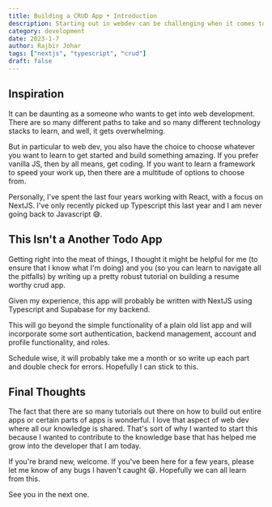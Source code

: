 ```yaml
---
title: Building a CRUD App • Introduction
description: Starting out in webdev can be challenging when it comes to where one should start to learn and what they should implement or build in order to hopefully land a position. This series is to help navigate the pitfalls of software development and learn what it takes to become a strong developer.
category: development
date: 2023-1-7
author: Rajbir Johar
tags: ["nextjs", "typescript", "crud"]
draft: false
---
```


## Inspiration

It can be daunting as a someone who wants to get into web development.
There are so many different paths to take and so many different technology
stacks to learn, and well, it gets overwhelming.

But in particular to web dev, you also have the choice to choose whatever you want
to learn to get started and build something amazing. If you prefer vanilla JS, then
by all means, get coding. If you want to learn a framework to speed your work up, then
there are a multitude of options to choose from.

Personally, I've spent the last four years working with React, with a focus on NextJS.
I've only recently picked up Typescript this last year and I am never going back to
Javascript 😅.

## This Isn't a Another Todo App

Getting right into the meat of things, I thought it might be helpful for me (to ensure
that I know what I'm doing) and you (so you can learn to navigate all the pitfalls) by
writing up a pretty robust tutorial on building a resume worthy crud app.

Given my experience, this app will probably be written with NextJS using Typescript and
Supabase for my backend.

This will go beyond the simple functionality of a plain old list app and will incorporate
some sort authentication, backend management, account and profile functionality, and roles.

Schedule wise, it will probably take me a month or so write up each part and double check
for errors. Hopefully I can stick to this.

## Final Thoughts

The fact that there are so many tutorials out there on how to build out entire apps or
certain parts of apps is wonderful. I love that aspect of web dev where all our knowledge is shared.
That's sort of why I wanted to start this because I wanted to contribute to the knowledge base
that has helped me grow into the developer that I am today.

If you're brand new, welcome. If you've been here for a few years, please let me know of any
bugs I haven't caught 😆. Hopefully we can all learn from this.

See you in the next one.
